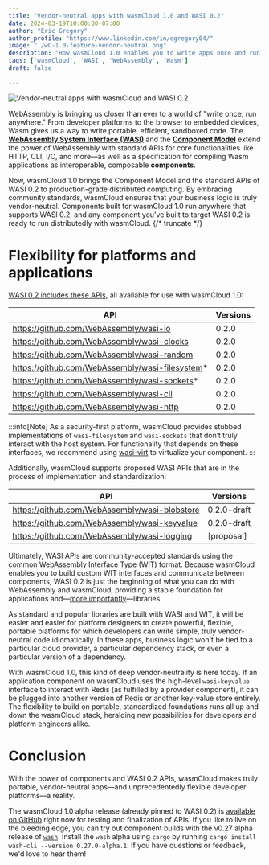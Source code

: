 ```yaml
---
title: "Vendor-neutral apps with wasmCloud 1.0 and WASI 0.2"
date: 2024-03-19T10:00:00-07:00
author: "Eric Gregory"
author_profile: "https://www.linkedin.com/in/egregory04/"
image: "./wC-1.0-feature-vendor-neutral.png"
description: "How wasmCloud 1.0 enables you to write apps once and run anywhere with WASI 0.2."
tags: ['wasmCloud', 'WASI', 'WebAssembly', 'Wasm']
draft: false

---
```


![Vendor-neutral apps with wasmCloud and WASI 0.2](./wC-1.0-feature-vendor-neutral.png)

WebAssembly is bringing us closer than ever to a world of "write once, run anywhere." From developer platforms to the browser to embedded devices, Wasm gives us a way to write portable, efficient, sandboxed code. The **[WebAssembly System Interface (WASI)](https://github.com/WebAssembly/WASI/)** and the **[Component Model](https://github.com/WebAssembly/component-model)** extend the power of WebAssembly with standard APIs for core functionalities like HTTP, CLI, I/O, and more&mdash;as well as a specification for compiling Wasm applications as interoperable, composable **components**.

Now, wasmCloud 1.0 brings the Component Model and the standard APIs of WASI 0.2 to production-grade distributed computing. By embracing community standards, wasmCloud ensures that your business logic is truly vendor-neutral. Components built for wasmCloud 1.0 run anywhere that supports WASI 0.2, and any component you've built to target WASI 0.2 is ready to run distributedly with wasmCloud.
{/* truncate */}
# Flexibility for platforms and applications

[WASI 0.2 includes these APIs](https://github.com/WebAssembly/WASI/tree/main/preview2#wasi-preview-2-contents), all available for use with wasmCloud 1.0:

| API                                             | Versions |
| ------------------------------------------------| -------- |
| https://github.com/WebAssembly/wasi-io          | 0.2.0    |
| https://github.com/WebAssembly/wasi-clocks      | 0.2.0    |
| https://github.com/WebAssembly/wasi-random      | 0.2.0    |
| https://github.com/WebAssembly/wasi-filesystem* | 0.2.0    |
| https://github.com/WebAssembly/wasi-sockets*    | 0.2.0    |
| https://github.com/WebAssembly/wasi-cli         | 0.2.0    |
| https://github.com/WebAssembly/wasi-http        | 0.2.0    |

:::info[Note]
As a security-first platform, wasmCloud provides stubbed implementations of `wasi-filesystem` and `wasi-sockets` that don’t truly interact with the host system. For functionality that depends on these interfaces, we recommend using [wasi-virt](https://github.com/bytecodealliance/wasi-virt) to virtualize your component.
:::

Additionally, wasmCloud supports proposed WASI APIs that are in the process of implementation and standardization:

| API                                            | Versions       |
| ---------------------------------------------- | --------       |
| https://github.com/WebAssembly/wasi-blobstore  | 0.2.0-draft    |
| https://github.com/WebAssembly/wasi-keyvalue   | 0.2.0-draft    |
| https://github.com/WebAssembly/wasi-logging    | [proposal]

Ultimately, WASI APIs are community-accepted standards using the common WebAssembly Interface Type (WIT) format. Because wasmCloud enables you to build custom WIT interfaces and communicate between components, WASI 0.2 is just the beginning of what you can do with WebAssembly and wasmCloud, providing a stable foundation for applications and&mdash;[more importantly](https://wasmcloud.com/blog/wasi-preview-2-officially-launches)&mdash;libraries. 

As standard and popular libraries are built with WASI and WIT, it will be easier and easier for platform designers to create powerful, flexible, portable platforms for which developers can write simple, truly vendor-neutral code idiomatically. In these apps, business logic won't be tied to a particular cloud provider, a particular dependency stack, or even a particular version of a dependency. 

With wasmCloud 1.0, this kind of deep vendor-neutrality is here today. If an application component on wasmCloud uses the high-level `wasi-keyvalue` interface to interact with Redis (as fulfilled by a provider component), it can be plugged into another version of Redis or another key-value store entirely. The flexibility to build on portable, standardized foundations runs all up and down the wasmCloud stack, heralding new possibilities for developers and platform engineers alike.

# Conclusion

With the power of components and WASI 0.2 APIs, wasmCloud makes truly portable, vendor-neutral apps&mdash;and unprecedentedly flexible developer platforms&mdash;a reality. 

The wasmCloud 1.0 alpha release (already pinned to WASI 0.2) is [available on GitHub](https://github.com/wasmCloud/wasmCloud/releases/tag/v1.0.0-alpha.1) right now for testing and finalization of APIs. If you like to live on the bleeding edge, you can try out component builds with the v0.27 alpha release of [`wash`](https://github.com/wasmCloud/wasmCloud/tree/main/crates/wash-cli). Install the `wash` alpha using `cargo` by running `cargo install wash-cli --version 0.27.0-alpha.1`. If you have questions or feedback, we'd love to hear them!

